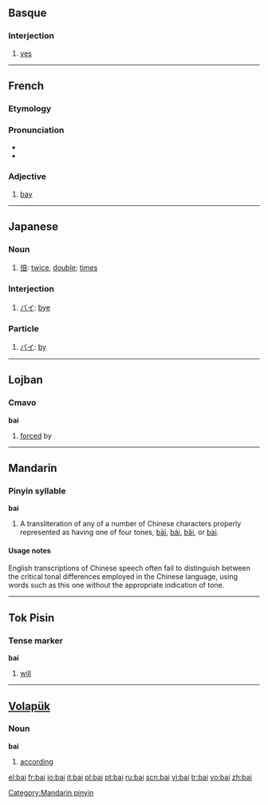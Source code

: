 {{see|bāi|bái|bǎi|bài|băi}}
{{rfc|Tense marker unknown/invalid header}}

==Basque==

===Interjection===
{{infl|eu|interjection}}

# [[yes]]

----

==French==

===Etymology===
{{L.|fr}} {{term|lang=la|badius}}

===Pronunciation===
* {{IPA|/bɛ/|lang=fr}}
* {{SAMPA|/bE/}}

===Adjective===
{{fr-adj}}

# [[bay]]

----

==Japanese==

===Noun===
{{ja-noun|r|hira=ばい}}
# [[倍]]: [[twice]], [[double]]; [[times]]

===Interjection===
{{ja-pos|r|interjection|kata=バイ|hidx=ばい}}
# [[バイ]]: [[bye]]

===Particle===
{{ja-pos|r|particle|kata=バイ|hidx=ばい}}
# [[バイ]]: [[by]]

----

==Lojban==

===Cmavo===
'''bai'''

# [[forced]] by

----

==Mandarin==

===Pinyin syllable===
'''bai'''

# A transliteration of any of a number of Chinese characters properly represented as having one of four tones, [[bāi]], [[bái]], [[bǎi]], or [[bài]].

====Usage notes====
English transcriptions of Chinese speech often fail to distinguish between the critical tonal differences employed in the Chinese language, using words such as this one without the appropriate indication of tone.

[[Category:Mandarin pinyin]]

----

==Tok Pisin==

===Tense marker===
'''bai'''

# [[will]]

----

==[[Volapük]]==

===Noun===
'''bai'''

# [[according]]

[[el:bai]]
[[fr:bai]]
[[io:bai]]
[[it:bai]]
[[pl:bai]]
[[pt:bai]]
[[ru:bai]]
[[scn:bai]]
[[vi:bai]]
[[tr:bai]]
[[vo:bai]]
[[zh:bai]]
